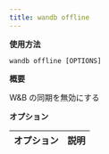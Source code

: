```yaml
---
title: wandb offline
---
```


**使用方法**

`wandb offline [OPTIONS]`

**概要**

W&B の同期を無効にする


**オプション**

| **オプション** | **説明** |
| :--- | :--- |